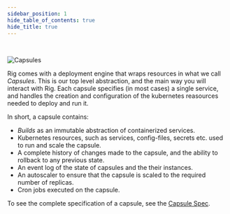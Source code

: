 ```yaml
---
sidebar_position: 1
hide_table_of_contents: true
hide_title: true
---
```


<br />

![Capsules](/img/banners/capsules-banner.png "Capsules")

Rig comes with a deployment engine that wraps resources in what we call _Capsules_. This is our top level abstraction, and the main way you will interact with Rig. 
Each capsule specifies (in most cases) a single service, and handles the creation and configuration of the kubernetes reasources needed to deploy and run it.

In short, a capsule contains:
- _Builds_ as an immutable abstraction of containerized services.
- Kubernetes resources, such as services, config-files, secrets etc. used to run and scale the capsule.
- A complete history of changes made to the capsule, and the ability to rollback to any previous state.
- An event log of the state of capsules and the their instances.
- An autoscaler to ensure that the capsule is scaled to the required number of replicas.
- Cron jobs executed on the capsule.

To see the complete specification of a capsule, see the [Capsule Spec](/operator-manual/crd-operator). 
